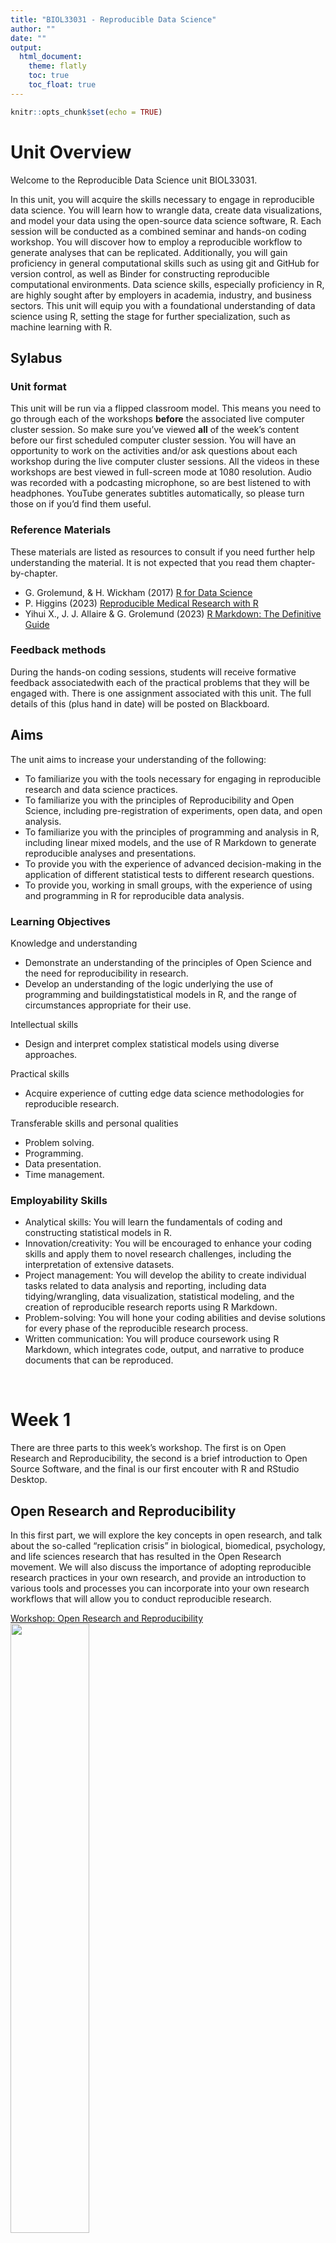 ```yaml
---
title: "BIOL33031 - Reproducible Data Science"
author: ""
date: ""
output: 
  html_document:
    theme: flatly
    toc: true
    toc_float: true  
---
```


```r
knitr::opts_chunk$set(echo = TRUE)
```

# Unit Overview
Welcome to the Reproducible Data Science unit BIOL33031.

In this unit, you will acquire the skills necessary to engage in reproducible data science. You will learn how to wrangle data, create data visualizations, and model your data using the open-source data science software, R. Each session will be conducted as a combined seminar and hands-on coding workshop. You will discover how to employ a reproducible workflow to generate analyses that can be replicated. Additionally, you will gain proficiency in general computational skills such as using git and GitHub for version control, as well as Binder for constructing reproducible computational environments. Data science skills, especially proficiency in R, are highly sought after by employers in academia, industry, and business sectors. This unit will equip you with a foundational understanding of data science using R, setting the stage for further specialization, such as machine learning with R.

## Sylabus

### Unit format
This unit will be run via a flipped classroom model. This means you need to go through each of the workshops **before** the associated live computer cluster session. So make sure you've viewed **all** of the week's content before our first scheduled computer cluster session. You will have an opportunity to work on the activities and/or ask questions about each workshop during the live computer cluster sessions.  All the videos in these workshops are best viewed in full-screen mode at 1080 resolution. Audio was recorded with a podcasting microphone, so are best listened to with headphones. YouTube generates subtitles automatically, so please turn those on if you'd find them useful. 

<!--
### Workshops
This unit will consist of workshops spread across 6 weeks - each workshop will involve a mix of seminar and hands-on programming. The workshops are as follows:

[Workshop: Open Research and Reproducibility](./workshops/Wk1-01_open_research_and_reproducibility/knitted_workshop/01_open_research_and_reproducibility.html)  
[Workshop: Open source software](./workshops/Wk6-24_open_source/knitted_workshop/24_open_source.html)  
[Workshop: Getting Started with R](./workshops/Wk1-02_starting_with_r/knitted_workshop/02_starting_with_r.html)  
[Workshop: Data Wrangling](./workshops/Wk2-03_data_wrangling/knitted_workshop/03_data_wrangling.html)  
[Workshop: Summarising your data](./workshops/Wk2-04_summarising_your_data/knitted_workshop/04_summarising_your_data.html)  
[Workshop: Data visualisation](./workshops/Wk2-06_data_visualisation/knitted_workshop/06_data_visualisation)  
[Workshop: Regression Part 1](./workshops/Wk3-09_glm_regression_pt1/knitted_workshop/09_glm_regression_pt1.html)  
[Workshop: Regression Part 2](./workshops/Wk3-10_glm_regression_pt2/knitted_workshop/10_glm_regression_pt2.html)  
[Workshop: ANOVA Part 1](./workshops/Wk4-11_glm_anova_pt1/knitted_workshop/11_glm_anova_pt1.html)  
[Workshop: ANOVA Part 2](./workshops/Wk4-12_glm_anova_pt2/knitted_workshop/12_glm_anova_pt2.html)  
[Workshop: Mixed-effects models Part 1](./workshops/Wk5-15_mixed_models_pt1/knitted_workshop/15_mixed_models_pt1.html)  
[Workshop: Mixed-effects models Part 2](./workshops/Wk5-16_mixed_models_pt2/knitted_workshop/16_mixed_models_pt2.html)  
[Workshop: Introduction to R Markdown](./workshops/Wk5-19_introduction_to_r_markdown/knitted_workshop/19_introduction_to_r_markdown.html)  
[Workshop: Experimental Power](./workshops/Wk6-13_experimental_power/knitted_workshop/13_experimental_power.html)  
[Workshop: The Open Research Movement](./workshops/Wk6-open_research_movement/knitted_workshop/open_research_movement.html)  
[Workshop: ChatGPT](./workshops/Wk6-ChatGPT/knitted_workshop/ChatGPT.html)  
[Workshop: Binder](./23_introduction_to_binder/knitted_workshop/23_introduction_to_binder.html)
-->

<!--1. Reproducibility and R
2. The Linear Model (Regression)
3. The Linear Model (ANOVA)
4. Mixed Models
5. Data Simulation and Advanced Data Visualisation
6. Reproducible Computational Environments and Presentations
-->
### Reference Materials
These materials are listed as resources to consult if you need further help understanding the material. It is not expected that you read them chapter-by-chapter.

* G. Grolemund, & H. Wickham (2017) [R for Data Science](https://r4ds.had.co.nz)  
* P. Higgins (2023) [Reproducible Medical Research with R](https://bookdown.org/pdr_higgins/rmrwr/)  
* Yihui X., J. J. Allaire & G. Grolemund (2023) [R Markdown: The Definitive Guide](https://bookdown.org/yihui/rmarkdown/)  


### Feedback methods
During the hands-on coding sessions, students will receive formative feedback associatedwith each of the practical problems that they will be engaged with. There is one assignment associated with this unit. The full details of this (plus hand in date) will be posted on Blackboard.

## Aims
The unit aims to increase your understanding of the following:

* To familiarize you with the tools necessary for engaging in reproducible research and data science practices.
* To familiarize you with the principles of Reproducibility and Open Science, including pre-registration of experiments, open data, and open analysis.
* To familiarize you with the principles of programming and analysis in R, including linear mixed models, and the use of R Markdown to generate reproducible analyses and presentations.
* To provide you with the experience of advanced decision-making in the application of different statistical tests to different research questions.
* To provide you, working in small groups, with the experience of using and programming in R for reproducible data analysis.

### Learning Objectives

Knowledge and understanding

* Demonstrate an understanding of the principles of Open Science and the need for reproducibility in research.
* Develop an understanding of the logic underlying the use of programming and buildingstatistical models in R, and the range of circumstances appropriate for their use.

Intellectual skills

* Design and interpret complex statistical models using diverse approaches.

Practical skills

* Acquire experience of cutting edge data science methodologies for reproducible research.

Transferable skills and personal qualities

* Problem solving.
* Programming.
* Data presentation.
* Time management.

### Employability Skills
* Analytical skills: You will learn the fundamentals of coding and constructing statistical models in R.
* Innovation/creativity: You will be encouraged to enhance your coding skills and apply them to novel research challenges, including the interpretation of extensive datasets.
* Project management: You will develop the ability to create individual tasks related to data analysis and reporting, including data tidying/wrangling, data visualization, statistical modeling, and the creation of reproducible research reports using R Markdown.
* Problem-solving: You will hone your coding abilities and devise solutions for every phase of the reproducible research process.
* Written communication: You will produce coursework using R Markdown, which integrates code, output, and narrative to produce documents that can be reproduced.



&nbsp; &nbsp;  

# Week 1

There are three parts to this week's workshop. The first is on Open Research and Reproducibility, the second is a brief introduction to Open Source Software, and the final is our first encouter with R and RStudio Desktop.

## Open Research and Reproducibility

In this first part, we will explore the key concepts in open research, and talk about the so-called "replication crisis" in biological, biomedical, psychology, and life sciences research that has resulted in the Open Research movement. We will also discuss the importance of adopting reproducible research practices in your own research, and provide an introduction to various tools and processes you can incorporate into your own research workflows that will allow you to conduct reproducible research.

[Workshop: Open Research and Reproducibility  
![](images/open_research.png){width=50%}](./workshops/Wk1-01_open_research_and_reproducibility/knitted_workshop/01_open_research_and_reproducibility.html)

&nbsp; &nbsp;  


## Open Source Software

This workshop provides a very brief overview of open source software, the use of which is arguably key for researchers to be able to adopt open and reproducible research workflows. To view this part, just click on the link or image below.

[Workshop: Open source software   
![](images/open_source.png){width=50%}](./workshops/Wk6-24_open_source/knitted_workshop/24_open_source.html)

&nbsp; &nbsp;  


## Starting with R and RStudio Desktop

In the second part, you will be introduced to R (the language) and RStudio Desktop (the environment we use to interact with the language). There is also a link to a great talk by the founder of RStudio, J.J. Alaire. At the end there is a video which will show you how to run your first R script.

[Workshop: Getting Started with R  
![](images/starting_with_r.png){width=50%}](./workshops/Wk1-02_starting_with_r/knitted_workshop/02_starting_with_r.html)
&nbsp; &nbsp;  

&nbsp;&nbsp;

# Week 2

There are three parts to this week's workshop The first part is on Data Wrangling, the second on Summarising Your Data, and the third on Data Visualisation.

## Data Wrangling

Data wrangling plays a crucial role in reproducible data analysis as it ensures the integrity and consistency of the dataset, enabling researchers and others following up on their work to generate trustworthy and replicable results. However, it often remains overlooked due to its time-consuming nature and the temptation to focus primarily on downstream analysis, potentially compromising the reproducibility and reliability of the entire data science workflow.

The first part will introduce you to a number of key packages known as the `tidyverse` These packages contain a large number of functions for working with data in tidy format. By making our data wrangling reproducible (i.e., by coding it in R), we can easily re-run this stage of our analysis pipeline as new data gets added.

[Workshop: Data Wrangling  
![](images/data_wrangling.png){width=50%}](./workshops/Wk2-03_data_wrangling/knitted_workshop/03_data_wrangling.html)

&nbsp;&nbsp;

## Summarising Your Data

Once you have completed this first part and have your R script up and running, click on the link or image below for the second part where you'll learn how to aggregate and summarise your data.  


[Workshop: Summarising your data  
![](images/summarising_your_data.png){width=50%}](./workshops/Wk2-04_summarising_your_data/knitted_workshop/04_summarising_your_data.html)

&nbsp; &nbsp;  


## Data Visualisation

In part three, we will explore the basics of Data Visualization using R. You'll have the opportunity to write an R script on your own computer that will generate some nice data visualisations. Using R for data visualisation makes reproducibility easier by making the path from raw data to figures completely transparent. An added advantage is the ability to regenerate figures as new data becomes available. R's many visualization tools and its compatibility with reproducible documents, like R Markdown (which we will cover later), also help keep research transparent.

[Workshop: Data visualisation   
![](images/data_vis.png){width=50%}](./workshops/Wk2-06_data_visualisation/knitted_workshop/06_data_visualisation)

&nbsp;&nbsp;

# Week 3

Choosing the right statistical model is crucial for reproducibility because it directly affects the validity of research findings. An appropriate model ensures that the data analysis accurately reflects the underlying relationships in the data, reducing the risk of erroneous conclusions. Additionally, a well-chosen model makes it easier for others to replicate the research, enhancing transparency and the ability to validate results independently. We will look at how to use R to perform different analyses commonly used biology, biomedical sciences and psychology. This will give you the opportunity to practice performing analyses you may already be familiar with from other software packages, but in a way that facilitates incorporation into an open and reproducible workflow.

We will first examine Simple Linear Regression (where you build a linear model to predict an outcome variable on the basis of a predictor variable). Next, we will move onto Multiple Linear Regression (where you build a linear model to predict an outcome variable on the basis of a number of predictor variables). And in the following weeks, we will look at how linear models relate to ANOVA tests you may already be familiar with, as well as introducing extensions to linear models.

This week, we will also introduce R Markdown for formatting documents. Your assignment for this unit needs to be created using R Markdown. You will then knit your R Markdown file to generate a .html file. It is this .html file that you need to submit as your assignment.

## Regression Part 1

In part one we will explore Simple Regression in the context of the General Linear Model (GLM). You will also have the opportunity to build some regression models where you predict an outcome variable on the basis of one predictor. You will also learn how to run model diagnostics to ensure you are not violating any key assumptions of regression.

[Workshop: Regression Part 1   
![](images/glm_regression_pt1.png){width=50%}](./workshops/Wk3-09_glm_regression_pt1/knitted_workshop/09_glm_regression_pt1.html)

&nbsp;&nbsp;

## Regression Part 2

In part two we will explore Multiple Regression in the context of the General Linear Model (GLM). Multiple Regressions builds on Simple Regression, except that having one predictor (as is the case with Simple Regression) we will be dealing with multiple predictors. Again, you will have the opportunity to build some regression models and use various methods to decide which one is 'best'. You will also learn how to run model diagnostics for these models as you did in the case of Simple Regression.

[Workshop: Regression Part 2  
![](images/glm_regression_pt2.png){width=50%}](./workshops/Wk3-10_glm_regression_pt2/knitted_workshop/10_glm_regression_pt2.html)

&nbsp;&nbsp;

## R Markdown

R Markdown is a document format that combines code, text, and output (such as tables and graphs) into a single document (`.html`, `.pdf`, or `.docx`) using the R language. It is widely used in data analysis and reporting. R Markdown is a valuable tool for reproducible data science as it allows researchers to seamlessly integrate code, data, and narrative explanations into a single document. This not only enhances the transparency and documentation of the analysis process but also enables others to easily replicate and build upon the work, promoting reproducibility in data-driven research.

Reports written using R Markdown allow you to combine narrative that you've written alongside R code chunks, and the output associated with those code chunks all in one `knitted` document. The final assessment for this unit needs to be produced using R Markdown, and you need to submit the `.html` file you generate using R Markdown via Blackboard. This workshop will teach you how to do just that.

&nbsp;  

[Workshop: Introduction to R Markdown   
![](images/introduction_to_r_markdown.png){width=50%}](./workshops/Wk5-19_introduction_to_r_markdown/knitted_workshop/19_introduction_to_r_markdown.html)

&nbsp;&nbsp;


# Week 4

This week we will cover how to perform Analysis of Variance (ANOVA), Analysis of Covariance (ANCOVA), and show how they are both special cases of the General Linear Model covered in the previous workshops.

## ANOVA Part 1

In part one we will explore Analysis of Variance (ANOVA) in the context of model building in R for between participants designs, repeated measures designs, and factorial designs. You will learn how to use the `{afex}` package for building models with Type III Sums of Squares, and the `{emmeans}` package to conduct follow up tests to explore main effects and interactions.

[Workshop: ANOVA Part 1  
![](images/glm_anova_pt1.png){width=50%}](./workshops/Wk4-11_glm_anova_pt1/knitted_workshop/11_glm_anova_pt1.html)

&nbsp;&nbsp;

## ANOVA Part 2 (ANCOVA)

In part two we will explore Analysis of Covariance (ANCOVA). We will also examine ANOVA and ANCOVA as special cases of regression and see how we can build both via a linear model. By then doing this yourselves, you wil hopefully be convinced that ANOVA and regression are really the same thing.


[Workshop: ANOVA Part 2   
![](images/glm_anova_pt2.png){width=50%}](./workshops/Wk4-12_glm_anova_pt2/knitted_workshop/12_glm_anova_pt2.html)

&nbsp;&nbsp;

# Week 5

This week we will focus on mixed-effects models, which are an extension on linear models. We will also look at how to model different types of data.
&nbsp;&nbsp;

## Mixed Models Part 1

In this first part we will see how mixed models combine aspects of linear regression (for model fitting) while circumventing the need for observations to be independent of each other. We will also examine how we model the influence of random effects in our mixed models, and see how mixed models can cope with unbalanced designs and missing data.

[Workshop: Mixed-effects models Part 1   
![](images/mixed_models_pt1.png){width=50%}](./workshops/Wk5-15_mixed_models_pt1/knitted_workshop/15_mixed_models_pt1.html)


&nbsp;&nbsp;

## Mixed Models Part 2

In the second part we will examine mixed models for factorial designs, and explore how to model non-continuous dependent variables (e.g., binary and ordinal outcome variables) using the `glmer()` family of mixed models.

&nbsp;  

[Workshop: Mixed-effects models Part 2   
![](images/mixed_models_pt2.png){width=50%}](./workshops/Wk5-16_mixed_models_pt2/knitted_workshop/16_mixed_models_pt2.html)

&nbsp;&nbsp;


<!--## Binder
This workshop will introduce you to Binder, a tool for allowing you to reproduce your computational environment, as well as your code and data, and share all of these with a collaborator via a simple web link.

[Workshop: Binder   
![](images/binder.png){width=50%}](./23_introduction_to_binder/knitted_workshop/23_introduction_to_binder.html)
-->
# Week 6
In this final week, we will revisit the Open Research Movement, exploring how its principles have influenced scientific practices, and its significance in fostering transparency and collaboration within the research community. We will discuss experimental power, and important element in the design and analysis of experiments. Finally, we will also look at the role of ChatGPT in analysing data in R and in reproducible data science in general.

## The Open Research Movement
In this last session on the Open Research Movement, we will focus on practical approaches and tools available for to conducting open science--including those available at The University of Manchester.


[Workshop: The Open Research Movement   
![](images/open_research_movement.png){width=50%}](./workshops/Wk6-open_research_movement/knitted_workshop/open_research_movement.html)

## Experimental Power

This workshop covers experimental power (and why it is important). One of the insights revealed by the "replication crisis" is that very often research is underpowered for the effect size of interest (i.e., even if the effect is there, your experiment is unlikely to find it). Many of the issues stem from researchers not spending sufficient time considering the power aspects of their research design. In this workshop, we will look at an overview of some of the issues - just click on the link or image below to view this:


[Workshop: Experimental Power   
![](images/experimental_power.png){width=50%}](./workshops/Wk6-13_experimental_power/knitted_workshop/13_experimental_power.html)

&nbsp; &nbsp;  


## ChatGPT for R and Reproducible Data Science
We will also have a brief look at ChatGPT, a large language model (LLM) powered artificial intelligence (AI) tool that is changing the way we synthesise, process, analyse and communicate information and data.

&nbsp; &nbsp;  

[Workshop: ChatGPT   
![](images/ChatGPT.png){width=50%}](./workshops/Wk6-ChatGPT/knitted_workshop/ChatGPT.html)

&nbsp;&nbsp;
&nbsp;&nbsp;

# Technical Details
Original material: The material in this workshop were originally created using open source where possible using an [Entroware Apollo laptop](https://www.entroware.com/store/) running [GNU/Linux distro Ubuntu 20.04 LTS (Focal Fossa)](https://releases.ubuntu.com/20.04/).  The audio was captured with a [Fifine USB Podcasting microphone](https://www.amazon.co.uk/Condenser-Microphone-Recording-Interface-Power-K669/dp/B01N034RTC/ref=sr_1_1_sspa?crid=141Z8ED4VGCVD&dchild=1&keywords=fifine+usb+podcast+condenser+microphone&qid=1594989611&sprefix=fifne+usb%2Caps%2C162&sr=8-1-spons&psc=1&spLa=ZW5jcnlwdGVkUXVhbGlmaWVyPUFFMzAxOE5DUDJIREwmZW5jcnlwdGVkSWQ9QTA4MzA2NjIxVU40MlhNMFNCTDhWJmVuY3J5cHRlZEFkSWQ9QTA5NDI2OTQxOFY0R002UVJBS1AzJndpZGdldE5hbWU9c3BfYXRmJmFjdGlvbj1jbGlja1JlZGlyZWN0JmRvTm90TG9nQ2xpY2s9dHJ1ZQ==) and the video with a [Razer Kiyo webcam](https://www.amazon.co.uk/Razer-Streaming-Adjustable-Brightness-Microphone/dp/B076QK6489/ref=sr_1_3?dchild=1&keywords=razer+kiyo&qid=1594989677&sr=8-3). The audio and video were recorded using [Open Broadcast Software](https://obsproject.com/) and edited using [Shotcut](https://shotcut.org/). The R code was written using [R 3.6.3](https://www.r-project.org/), and run in the [RStudio Desktop IDE](https://rstudio.com/products/rstudio/download/) version 1.3.959. Ubuntu 20.04 LTS (Focal Fossa), OBS, Shotcut, R, and RStudio Desktop are all [open source](https://en.wikipedia.org/wiki/Open-source_software).

The structure for this unit was inspired by the [Sharing At Short Notice](https://rstudio.com/resources/webinars/sharing-on-short-notice-how-to-get-your-materials-online-with-r-markdown/) webinar by Alison Hill and Desirée De Leon.

The repo for each workshop can be accessed via the 'Improve this Workshop' link at the bottom of each workshop page. The workshops and this website were all written using [R Markdown](https://rmarkdown.rstudio.com/) and the website is hosted on [GitHub Pages](https://www.github.com/) via deployment from [this GitHub repository](https://github.com/dannagifford/MSci_BIOL33031), which was forked from [the original repository](https://github.com/ajstewartlang/MSci_BIOL33031).

The source code for each of the Workshops above is licensed under the [MIT license](https://opensource.org/licenses/MIT), and the lecture content under [CC-BY](https://creativecommons.org/licenses/by/4.0/).

Updates in 2023: The unit was updated using Ubuntu 20.04.5 LTS (Focal Fossa), including R 4.2.2, [gedit](https://wiki.gnome.org/Apps/Gedit) (3.36.2) and various Unix utilities ([grep](https://www.gnu.org/software/grep/), [sed](https://www.gnu.org/software/sed/)) run using [BASH](https://www.gnu.org/software/bash/).
